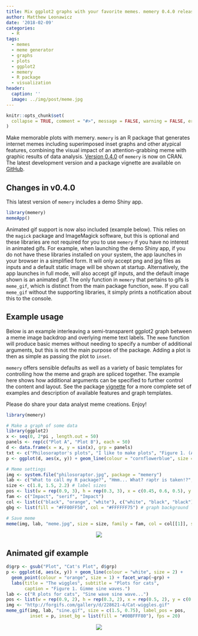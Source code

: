 ```yaml
---
title: Mix ggplot2 graphs with your favorite memes. memery 0.4.0 released.
author: Matthew Leonawicz
date: '2018-02-09'
categories:
  - R
tags:
  - memes
  - meme generator
  - graphs
  - plots
  - ggplot2
  - memery
  - R package
  - visualization
header:
  caption: ''
  image: ../img/post/meme.jpg
---
```


```r
knitr::opts_chunk$set(
  collapse = TRUE, comment = "#>", message = FALSE, warning = FALSE, error = FALSE, tidy = TRUE
)
```

Make memorable plots with memery. `memery` is an R package that generates internet memes including superimposed inset graphs and other atypical features, combining the visual impact of an attention-grabbing meme with graphic results of data analysis. [Version 0.4.0](https://cran.r-project.org/web/packages/memery/) of `memery` is now on CRAN. The latest development version and a package vignette are available on [GitHub](https://github.com/leonawicz/memery).

## Changes in v0.4.0

This latest version of `memery` includes a demo Shiny app. 


```r
library(memery)
memeApp()
```

Animated gif support is now also included (example below). This relies on the `magick` package and ImageMagick software, but this is optional and these libraries are not required for you to use `memery` if you have no interest in animated gifs. For example, when launching the demo Shiny app, if you do not have these libraries installed on your system, the app launches in your browser in a simplified form. It will only accept png and jpg files as inputs and a default static image will be shown at startup. Alternatively, the app launches in full mode, will also accept gif inputs, and the default image shown is an animated gif. The only function in `memery` that pertains to gifs is `meme_gif`, which is distinct from the main package function, `meme`. If you call `meme_gif` without the supporting libraries, it simply prints a notification about this to the console.

## Example usage

Below is an example interleaving a semi-transparent ggplot2 graph between a meme image backdrop and overlying meme text labels. The `meme` function will produce basic memes without needing to specify a number of additional arguments, but this is not the main purpose of the package. Adding a plot is then as simple as passing the plot to `inset`.

`memery` offers sensible defaults as well as a variety of basic templates for controlling how the meme and graph are spliced together. The example here shows how additional arguments can be specified to further control the content and layout. See the package [vignette](https://leonawicz.github.io/memery/articles/memery.html) for a more complete set of examples and description of available features and graph templates.

Please do share your data analyst meme creations. Enjoy!

```r
library(memery)

# Make a graph of some data
library(ggplot2)
x <- seq(0, 2*pi , length.out = 50)
panels <- rep(c("Plot A", "Plot B"), each = 50)
d <- data.frame(x = x, y = sin(x), grp = panels)
txt <- c("Philosoraptor's plots", "I like to make plots", "Figure 1. (A) shows a plot and (B) shows another plot.")
p <- ggplot(d, aes(x, y)) + geom_line(colour = "cornflowerblue", size = 2) + geom_point(colour = "orange", size = 4) + facet_wrap(~grp) + labs(title = txt[1], subtitle = txt[2], caption = txt[3])

# Meme settings
img <- system.file("philosoraptor.jpg", package = "memery")
lab <- c("What to call my R package?", "Hmm... What? raptr is taken!?", "Noooooo!!!!")
size <- c(1.8, 1.5, 2.2) # label sizes
pos <- list(w = rep(0.9, 3), h = rep(0.3, 3), x = c(0.45, 0.6, 0.5), y = c(0.95, 0.85, 0.3))
fam <- c("Impact", "serif", "Impact")
col <- list(c("black", "orange", "white"), c("white", "black", "black"))
gbg <- list(fill = "#FF00FF50", col = "#FFFFFF75") # graph background

# Save meme
meme(img, lab, "meme.jpg", size = size, family = fam, col = col[[1]], shadow = col[[2]], label_pos = pos, inset = p, inset_bg = gbg, mult = 2)
```

<p align="center"><img src="/img/post/meme.jpg"/></p>

## Animated gif example

```r
d$grp <- gsub("Plot", "Cat's Plot", d$grp)
p <- ggplot(d, aes(x, y)) + geom_line(colour = "white", size = 2) +
  geom_point(colour = "orange", size = 1) + facet_wrap(~grp) +
  labs(title = "The wiggles", subtitle = "Plots for cats",
       caption = "Figure 1. Gimme sine waves.")
lab <- c("R plots for cats", "Sine wave sine wave...")
pos <- list(w = rep(0.9, 2), h = rep(0.3, 2), x = rep(0.5, 2), y = c(0.9, 0.75))
img <- "http://forgifs.com/gallery/d/228621-4/Cat-wiggles.gif"
meme_gif(img, lab, "sine.gif", size = c(1.5, 0.75), label_pos = pos,
         inset = p, inset_bg = list(fill = "#00BFFF80"), fps = 20)
```

<p align="center"><img src="https://github.com/leonawicz/DataVisExamples/blob/master/packages/memery.gif?raw=true"></p><br />
